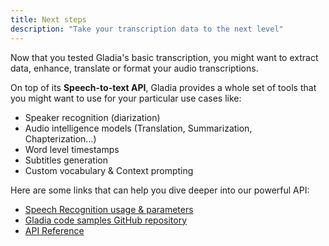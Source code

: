 ```yaml
---
title: Next steps
description: "Take your transcription data to the next level"
---
```



Now that you tested Gladia's basic transcription, you might want to extract data, enhance, translate or format your audio
 transcriptions.

 On top of its **Speech-to-text API**, Gladia provides a whole set of tools that you might want
  to use for your particular use cases like:

- Speaker recognition (diarization)
- Audio intelligence models (Translation, Summarization, Chapterization...)
- Word level timestamps
- Subtitles generation
- Custom vocabulary & Context prompting


Here are some links that can help you dive deeper into our powerful API:

- [Speech Recognition usage & parameters](/chapters/speech-to-text-api/pages/speech-recognition)
- [Gladia code samples GitHub repository](https://github.com/gladiaio/gladia-samples)
- [API Reference](/api-reference/)
